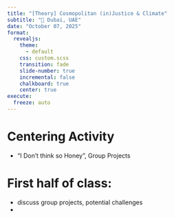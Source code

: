 ```yaml
---
title: "[Theory] Cosmopolitan (in)Justice & Climate"
subtitle: "📍 Dubai, UAE"
date: "October 07, 2025"
format: 
  revealjs:
    theme:
      - default
    css: custom.scss
    transition: fade
    slide-number: true
    incremental: false 
    chalkboard: true
    center: true
execute:
  freeze: auto
---
```


# Centering Activity
- "I Don't think so Honey", Group Projects

# First half of class: 
  - discuss group projects, potential challenges 
  - 